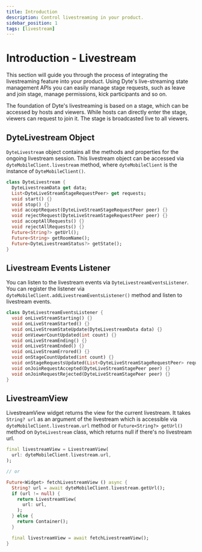 ```yaml
---
title: Introduction
description: Control livestreaming in your product.
sidebar_position: 1
tags: [livestream]
---
```


# Introduction - Livestream

This section will guide you through the process of integrating the livestreaming feature into your product. Using Dyte's live-streaming state management APIs you can easily manage stage requests, such as leave and join stage, manage permissions, kick participants and so on.

The foundation of Dyte's livestreaming is based on a stage, which can be accessed by hosts and viewers. While hosts can directly enter the stage, viewers can request to join it. The stage is broadcasted live to all viewers.

## DyteLivestream Object

`DyteLivestream` object contains all the methods and properties for the ongoing livestream session. This livestream object can be accessed via `dyteMobileClient.livestream` method, where `dyteMobileClient` is the instance of `DyteMobileClient()`.

```dart
class DyteLivestream {
  DyteLivestreamData get data;
  List<DyteLiveStreamStageRequestPeer> get requests;
  void start() {}
  void stop() {}
  void acceptRequest(DyteLiveStreamStageRequestPeer peer) {}
  void rejectRequest(DyteLiveStreamStageRequestPeer peer) {}
  void acceptAllRequests() {}
  void rejectAllRequests() {}
  Future<String?> getUrl();
  Future<String> getRoomName();
  Future<DyteLivestreamStatus?> getState();
}

```

## Livestream Events Listener

You can listen to the livestream events via `DyteLivestreamEventsListener`. You can register the listener via `dyteMobileClient.addLivestreamEventsListener()` method and listen to livestream events.

```dart
class DyteLivestreamEventsListener {
  void onLiveStreamStarting() {}
  void onLiveStreamStarted() {}
  void onLiveStreamStateUpdate(DyteLivestreamData data) {}
  void onViewerCountUpdated(int count) {}
  void onLiveStreamEnding() {}
  void onLiveStreamEnded() {}
  void onLiveStreamErrored() {}
  void onStageCountUpdated(int count) {}
  void onStageRequestsUpdated(List<DyteLiveStreamStageRequestPeer> requests) {}
  void onJoinRequestAccepted(DyteLiveStreamStagePeer peer) {}
  void onJoinRequestRejected(DyteLiveStreamStagePeer peer) {}
}
```

## LivestreamView

LivestreamView widget returns the view for the current livestream. It takes `String? url` as an argument of the livestream which is accessible via `dyteMobileClient.livestream.url` method or `Future<String?> getUrl()` method on `DyteLivestream` class, which returns null if there's no livestream url.

```dart
final livestreamView = LivestreamView(
  url: dyteMobileClient.livestream.url,
);

// or

Future<Widget> fetchLivestreamView () async {
  String? url = await dyteMobileClient.livestream.getUrl();
  if (url != null) {
    return LivestreamView(
      url: url,
    );
  } else {
    return Container();
  }

  final livestreamView = await fetchLivestreamView();
}
```
